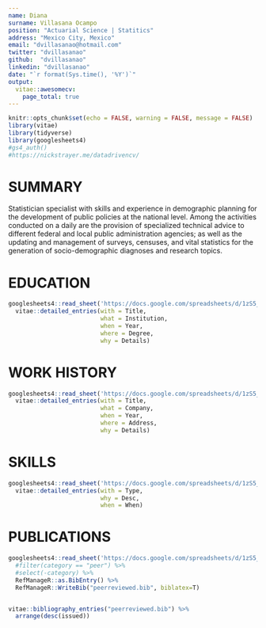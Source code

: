 ```yaml
---
name: Diana
surname: Villasana Ocampo
position: "Actuarial Science | Statitics"
address: "Mexico City, Mexico"
email: "dvillasanao@hotmail.com"
twitter: "dvillasanao"
github:  "dvillasanao"
linkedin: "dvillasanao"
date: "`r format(Sys.time(), '%Y')`"
output:
  vitae::awesomecv:
    page_total: true
---
```


```r
knitr::opts_chunk$set(echo = FALSE, warning = FALSE, message = FALSE)
library(vitae)
library(tidyverse)
library(googlesheets4)
#gs4_auth()
#https://nickstrayer.me/datadrivencv/
```

# SUMMARY 

Statistician specialist with skills and experience in demographic planning for the development of public policies at the national level. Among the activities conducted on a daily are the provision of specialized technical advice to different federal and local public administration agencies; as well as the updating and management of surveys, censuses, and vital statistics for the generation of socio-demographic diagnoses and research topics.  

# EDUCATION


```r
googlesheets4::read_sheet('https://docs.google.com/spreadsheets/d/1zS5_1hPhYhE-T9f7FlXPP4SI5UnGy0C0BhFVqK1IBWU/edit?usp=sharing', sheet="Education") %>%
  vitae::detailed_entries(with = Title, 
                          what = Institution,
                          when = Year,
                          where = Degree, 
                          why = Details)
```


# WORK HISTORY

```r
googlesheets4::read_sheet('https://docs.google.com/spreadsheets/d/1zS5_1hPhYhE-T9f7FlXPP4SI5UnGy0C0BhFVqK1IBWU/edit?usp=sharing', sheet="Work History") %>%
  vitae::detailed_entries(with = Title, 
                          what = Company,
                          when = Year,
                          where = Address, 
                          why = Details)
```
 \newpage  
 
# SKILLS 

```r
googlesheets4::read_sheet('https://docs.google.com/spreadsheets/d/1zS5_1hPhYhE-T9f7FlXPP4SI5UnGy0C0BhFVqK1IBWU/edit?usp=sharing', sheet="Skills") %>%
  vitae::detailed_entries(with = Type,
                          why = Desc,
                          when = When)
```

# PUBLICATIONS

```r
googlesheets4::read_sheet('https://docs.google.com/spreadsheets/d/1zS5_1hPhYhE-T9f7FlXPP4SI5UnGy0C0BhFVqK1IBWU/edit?usp=sharing', sheet="Publications") %>%
  #filter(category == "peer") %>%
  #select(-category) %>%
  RefManageR::as.BibEntry() %>%
  RefManageR::WriteBib("peerreviewed.bib", biblatex=T)


vitae::bibliography_entries("peerreviewed.bib") %>%
  arrange(desc(issued))
```